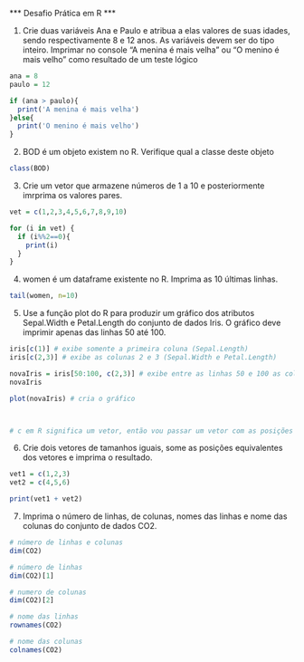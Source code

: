 *** Desafio Prática em R ***

1) Crie duas variáveis Ana e Paulo e atribua a elas valores de suas idades, sendo respectivamente 8 e 12 anos. As variáveis devem ser do tipo inteiro. Imprimar no console "A menina é mais velha" ou "O menino é mais velho" como resultado de um teste lógico

```r

ana = 8
paulo = 12

if (ana > paulo){
  print('A menina é mais velha')
}else{
  print('O menino é mais velho')
}

```


2) BOD é um objeto existem no R. Verifique qual a classe deste objeto

```r

class(BOD)

```


3) Crie um vetor que armazene números de 1 a 10 e posteriormente imrprima os valores pares.

```r

vet = c(1,2,3,4,5,6,7,8,9,10)

for (i in vet) {
  if (i%%2==0){
    print(i)
  }
}

```


4) women é um dataframe existente no R. Imprima as 10 últimas linhas.

```r

tail(women, n=10)

```


5) Use a função plot do R para produzir um gráfico dos atributos Sepal.Width e Petal.Length do conjunto de dados Iris. O gráfico deve imprimir apenas das linhas 50 até 100.

```r

iris[c(1)] # exibe somente a primeira coluna (Sepal.Length)
iris[c(2,3)] # exibe as colunas 2 e 3 (Sepal.Width e Petal.Length)

novaIris = iris[50:100, c(2,3)] # exibe entre as linhas 50 e 100 as colunas 2 e 3 (Sepal.Width e Petal.Length)
novaIris

plot(novaIris) # cria o gráfico



# c em R significa um vetor, então vou passar um vetor com as posições da colunas que quero, que são as colunas de posição 2 e 3.


```


6) Crie dois vetores de tamanhos iguais, some as posições equivalentes dos vetores e imprima o resultado.

```r

vet1 = c(1,2,3)
vet2 = c(4,5,6)

print(vet1 + vet2)

```


7) Imprima o número de linhas, de colunas, nomes das linhas e nome das colunas do conjunto de dados CO2.

```r

# número de linhas e colunas
dim(CO2)

# número de linhas
dim(CO2)[1]

# numero de colunas
dim(CO2)[2]

# nome das linhas
rownames(CO2)

# nome das colunas
colnames(CO2)

```

